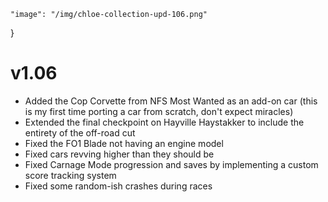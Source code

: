     "image": "/img/chloe-collection-upd-106.png"
}

# v1.06

- Added the Cop Corvette from NFS Most Wanted as an add-on car (this is my first time porting a car from scratch, don't expect miracles)
- Extended the final checkpoint on Hayville Haystakker to include the entirety of the off-road cut
- Fixed the FO1 Blade not having an engine model
- Fixed cars revving higher than they should be
- Fixed Carnage Mode progression and saves by implementing a custom score tracking system
- Fixed some random-ish crashes during races